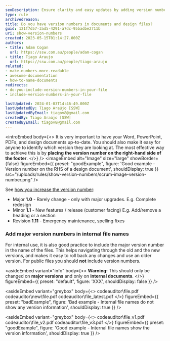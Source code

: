 ```yaml
---
seoDescription: Ensure clarity and easy updates by adding version numbers to your documents and design files.
type: rule
archivedreason:
title: Do you have version numbers in documents and design files?
guid: 121f7d57-3ad5-4291-a7dc-95badbe2711b
uri: show-version-numbers
created: 2023-05-15T01:14:27.000Z
authors:
- title: Adam Cogan
  url: https://ssw.com.au/people/adam-cogan
- title: Tiago Araujo
  url: https://ssw.com.au/people/tiago-araujo
related:
- make-numbers-more-readable
- awesome-documentation
- how-to-name-documents
redirects:
- do-you-include-version-numbers-in-your-file
- include-version-numbers-in-your-file

lastUpdated: 2024-01-03T14:46:49.000Z
lastUpdatedBy: Tiago Araújo [SSW]
lastUpdatedByEmail: tiagov8@gmail.com
createdBy: Tiago Araújo [SSW]
createdByEmail: tiagov8@gmail.com
---
```


<introEmbed
  body={<>
It is very important to have your Word, PowerPoint, PDFs, and design documents up-to-date. You should also make it easy for anyone to identify which version they are looking at. The most effective way to achieve this is by **placing the version number on the right-hand side of the footer**.
  </>}
/>
<imageEmbed
  alt="Image"
  size="large"
  showBorder={false}
  figureEmbed={{
    preset: "goodExample",
    figure: 'Good example - Version number on the RHS of a design document',
    shouldDisplay: true
  }}
  src="/uploads/rules/show-version-numbers/scrum-image-version-number.png"
/>

See [how you increase the version number](/semantic-versioning):

* Major **1.0** - Rarely change - only with major upgrades. E.g. Complete redesign
* Minor **1.1** - New features / release (customer facing) E.g. Add/remove a heading or a section
* Revision **1.11** - Emergency maintenance, spelling fixes

### Add major version numbers in internal file names

For internal use, it is also good practice to include the major version number in the name of the files. This helps navigating through the old and the new versions, and makes it easy to roll back any changes and use an older version. For public files you should **not** include version numbers.

<asideEmbed
  variant="info"
  body={<>
    **Warning:** This should only be changed on **major versions** and only on **internal documents**.
  </>}
  figureEmbed={{
    preset: "default",
    figure: 'XXX',
    shouldDisplay: false
  }}
/>

<asideEmbed
  variant="greybox"
  body={<>
    codeauditor\file.pdf
codeauditor\new\file.pdf
codeauditor\file_latest.pdf
  </>}
  figureEmbed={{
    preset: "badExample",
    figure: 'Bad example - Internal file names do not show any version information',
    shouldDisplay: true
  }}
/>

<asideEmbed
  variant="greybox"
  body={<>
    codeauditor\file_v1.pdf
codeauditor\file_v2.pdf
codeauditor\file_v3.pdf
  </>}
  figureEmbed={{
    preset: "goodExample",
    figure: 'Good example - Internal file names show the version information',
    shouldDisplay: true
  }}
/>
